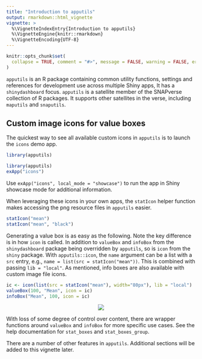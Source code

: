 ```yaml
---
title: "Introduction to apputils"
output: rmarkdown::html_vignette
vignette: >
  %\VignetteIndexEntry{Introduction to apputils}
  %\VignetteEngine{knitr::rmarkdown}
  %\VignetteEncoding{UTF-8}
---
```


```r
knitr::opts_chunk$set(
  collapse = TRUE, comment = "#>", message = FALSE, warning = FALSE, error = FALSE, tidy = TRUE
)
```

`apputils` is an R package containing common utility functions, settings and references for development use across multiple Shiny apps,
It has a `shinydashboard` focus. `apputils` is a satellite member of the SNAPverse collection of R packages.
It supports other satellites in the verse, including `maputils` and `snaputils`.

## Custom image icons for value boxes

The quickest way to see all available custom icons in `apputils` is to launch the `icons` demo app.

```r
library(apputils)
```

```r
library(apputils)
exApp("icons")
```

Use `exApp("icons", local_mode = "showcase")` to run the app in Shiny showcase mode for additional information.

When leveraging these icons in your own apps, the `statIcon` helper function makes accessing the png resource files in `apputils` easier.

```r
statIcon("mean")
statIcon("mean", "black")
```

Generating a value box is as easy as the following. Note the key difference is in how `icon` is called. In addition to `valueBox` and `infoBox` from the `shinydashboard` package being overridden by `apputils`, so is `icon` from the `shiny` package. With `apputils::icon`, the `name` argument can be a list with a `src` entry, e.g., `name = list(src = statIcon("mean"))`. This is combined with passing `lib = "local"`. As mentioned, info boxes are also available with custom image file icons.

```r
ic <- icon(list(src = statIcon("mean"), width="80px"), lib = "local")
valueBox(100, "Mean", icon = ic)
infoBox("Mean", 100, icon = ic)
```

<p style="text-align:center;"><img src="statbox.png"></p>

With loss of some degree of control over content, there are wrapper functions around `valueBox` and `infoBox` for more specific use cases.
See the help documentation for `stat_boxes` and `stat_boxes_group`.

There are a number of other features in `apputils`. Additional sections will be added to this vignette later.
